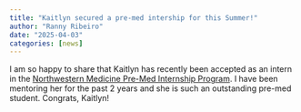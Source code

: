 ```yaml
---
title: "Kaitlyn secured a pre-med intership for this Summer!"
author: "Ranny Ribeiro"
date: "2025-04-03"
categories: [news]
---
```


I am so happy to share that Kaitlyn has recently been accepted as an intern in the [Northwestern Medicine Pre-Med Internship Program](https://www.nm.org/for-medical-professionals/i-am-a-student/northwestern-medicine-pre-med-internship-program). I have been mentoring her for the past 2 years and she is such an outstanding pre-med student. Congrats, Kaitlyn!
